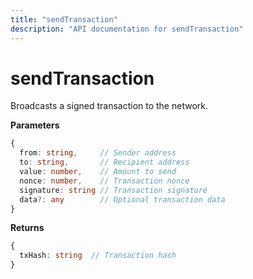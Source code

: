 ```yaml
---
title: "sendTransaction"
description: "API documentation for sendTransaction"
---
```


# sendTransaction

Broadcasts a signed transaction to the network.

**Parameters**
```typescript
{
  from: string,     // Sender address
  to: string,       // Recipient address
  value: number,    // Amount to send
  nonce: number,    // Transaction nonce
  signature: string // Transaction signature
  data?: any        // Optional transaction data
}
```

**Returns**
```typescript
{
  txHash: string  // Transaction hash
}
```


